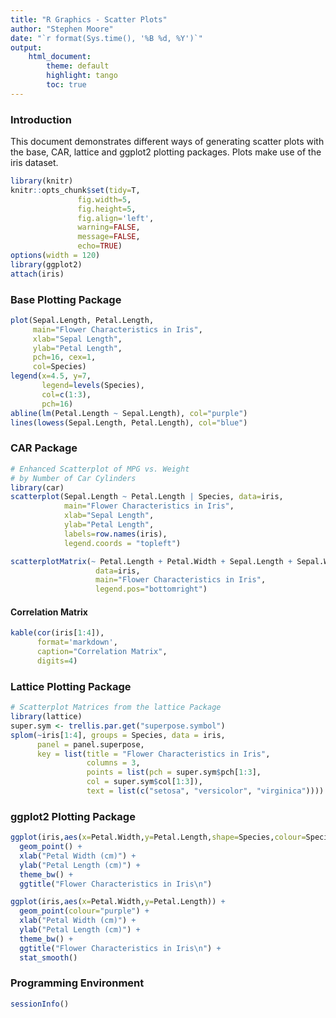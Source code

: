 ```yaml
---
title: "R Graphics - Scatter Plots"
author: "Stephen Moore"
date: "`r format(Sys.time(), '%B %d, %Y')`"
output: 
    html_document:
        theme: default
        highlight: tango
        toc: true        
---
```


### Introduction

This document demonstrates different ways of generating scatter plots with the base, CAR, lattice and ggplot2 plotting packages.  Plots make use of the iris dataset.

```r
library(knitr)
knitr::opts_chunk$set(tidy=T, 
               fig.width=5,
               fig.height=5,
               fig.align='left',
               warning=FALSE,
               message=FALSE,
               echo=TRUE)
options(width = 120)
library(ggplot2)
attach(iris)
```

### Base Plotting Package

```r
plot(Sepal.Length, Petal.Length,
     main="Flower Characteristics in Iris",
     xlab="Sepal Length",
     ylab="Petal Length",
     pch=16, cex=1,
     col=Species)
legend(x=4.5, y=7,
       legend=levels(Species),
       col=c(1:3),
       pch=16)
abline(lm(Petal.Length ~ Sepal.Length), col="purple")
lines(lowess(Sepal.Length, Petal.Length), col="blue")
```

### CAR Package

```r
# Enhanced Scatterplot of MPG vs. Weight 
# by Number of Car Cylinders 
library(car) 
scatterplot(Sepal.Length ~ Petal.Length | Species, data=iris,
            main="Flower Characteristics in Iris",
            xlab="Sepal Length",
            ylab="Petal Length",
            labels=row.names(iris),
            legend.coords = "topleft")
```
```r
scatterplotMatrix(~ Petal.Length + Petal.Width + Sepal.Length + Sepal.Width | Species,
                   data=iris,
  	               main="Flower Characteristics in Iris",
                   legend.pos="bottomright")
```

#### Correlation Matrix

```r
kable(cor(iris[1:4]), 
      format='markdown', 
      caption="Correlation Matrix",
      digits=4)
```

### Lattice Plotting Package

```r
# Scatterplot Matrices from the lattice Package 
library(lattice)
super.sym <- trellis.par.get("superpose.symbol")
splom(~iris[1:4], groups = Species, data = iris,
      panel = panel.superpose,
      key = list(title = "Flower Characteristics in Iris",
                 columns = 3, 
                 points = list(pch = super.sym$pch[1:3],
                 col = super.sym$col[1:3]),
                 text = list(c("setosa", "versicolor", "virginica"))))
```

### ggplot2 Plotting Package

```r
ggplot(iris,aes(x=Petal.Width,y=Petal.Length,shape=Species,colour=Species)) +
  geom_point() +
  xlab("Petal Width (cm)") +
  ylab("Petal Length (cm)") +
  theme_bw() +
  ggtitle("Flower Characteristics in Iris\n")

ggplot(iris,aes(x=Petal.Width,y=Petal.Length)) +
  geom_point(colour="purple") +
  xlab("Petal Width (cm)") +
  ylab("Petal Length (cm)") +
  theme_bw() +
  ggtitle("Flower Characteristics in Iris\n") +
  stat_smooth()
```

### Programming Environment

```r
sessionInfo()
```


